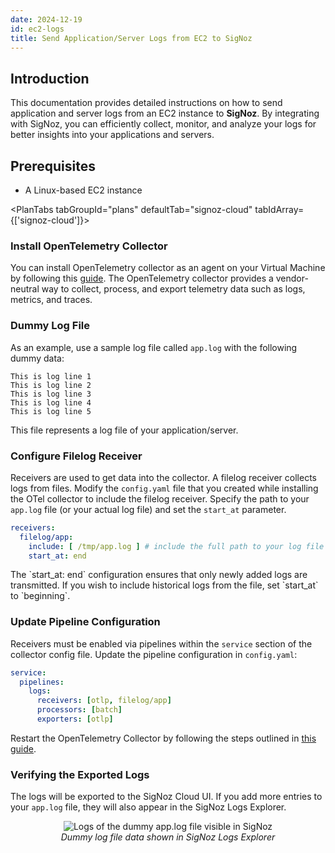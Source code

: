 ```yaml
---
date: 2024-12-19
id: ec2-logs
title: Send Application/Server Logs from EC2 to SigNoz
---
```


## Introduction

This documentation provides detailed instructions on how to send application and server logs from an EC2 instance to **SigNoz**. By integrating with SigNoz, you can 
efficiently collect, monitor, and analyze your logs for better insights into your applications and servers.

## Prerequisites

- A Linux-based EC2 instance 

<PlanTabs tabGroupId="plans" defaultTab="signoz-cloud" tabIdArray={['signoz-cloud']}>

<TabItem value="signoz-cloud" label="SigNoz Cloud" default tabId="signoz-cloud">

### Install OpenTelemetry Collector

You can install OpenTelemetry collector as an agent on your Virtual Machine by following this [guide](https://signoz.io/docs/tutorial/opentelemetry-binary-usage-in-virtual-machine/).
The OpenTelemetry collector provides a vendor-neutral way to collect, process, and export telemetry data such as logs, metrics, and traces.

### Dummy Log File

As an example, use a sample log file called `app.log` with the following dummy data:

```
This is log line 1
This is log line 2
This is log line 3
This is log line 4
This is log line 5
```

This file represents a log file of your application/server.

### Configure Filelog Receiver

Receivers are used to get data into the collector. A filelog receiver collects logs from files. Modify the `config.yaml` file that you created while installing 
the OTel collector to include the filelog receiver. Specify the path to your `app.log` file (or your actual log file) and set the `start_at` parameter.

```yaml:config.yaml
receivers:
  filelog/app:
    include: [ /tmp/app.log ] # include the full path to your log file
    start_at: end
```

<Admonition>
The `start_at: end` configuration ensures that only newly added logs are transmitted. If you wish to include historical logs from the file, set `start_at` to 
`beginning`.
</Admonition>

### Update Pipeline Configuration

Receivers must be enabled via pipelines within the `service` section of the collector config file. Update the pipeline configuration in `config.yaml`:

```yaml:config.yaml
service:
  pipelines:
    logs:
      receivers: [otlp, filelog/app]
      processors: [batch]
      exporters: [otlp]
```

Restart the OpenTelemetry Collector by following the steps outlined in [this guide](https://signoz.io/docs/tutorial/opentelemetry-binary-usage-in-virtual-machine/).

### Verifying the Exported Logs

The logs will be exported to the SigNoz Cloud UI. If you add more entries to your `app.log` file, they will also appear in the SigNoz Logs Explorer.

<figure data-zoomable align='center'>
    <img src="/img/docs/ec2-application-server-logs.webp" alt="Logs of the dummy app.log file visible in SigNoz"/>
    <figcaption><i>Dummy log file data shown in SigNoz Logs Explorer</i></figcaption>
</figure>

</TabItem>

</PlanTabs>
